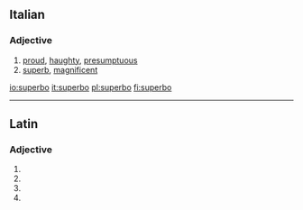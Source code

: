 ==Italian==

===Adjective===
{{it-adj|superb}}

# [[proud]], [[haughty]], [[presumptuous]]
# [[superb]], [[magnificent]]

[[io:superbo]]
[[it:superbo]]
[[pl:superbo]]
[[fi:superbo]]

----
==Latin==

===Adjective===
{{la-adj-form|superbō}}

# {{inflection of|superbus|superbus|dat|m|s|lang=la}}
# {{inflection of|superbus|superbus|dat|n|s|lang=la}}
# {{inflection of|superbus|superbus|abl|m|s|lang=la}}
# {{inflection of|superbus|superbus|abl|n|p|lang=la}}
{{count page|[[Wiktionary:Page count]]}}
{{rfc-auto}}